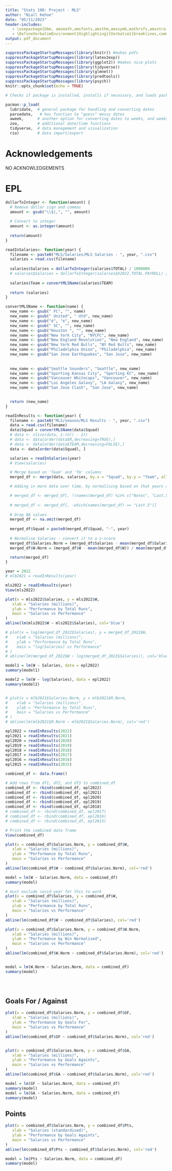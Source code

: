```yaml
---
title: "Stats 100: Project - MLS"
author: "Niall Kehoe"
date: "05/11/2023"
header-includes:
   - \usepackage{bbm, amsmath,amsfonts,amsthm,amssymb,mathrsfs,amsxtra,amscd,latexsym, xcolor, graphicx, fvextra}
   - \DefineVerbatimEnvironment{Highlighting}{Verbatim}{breaklines,commandchars=\\\{\}}
output: pdf_document
---
```


\newcommand{\Var}{\mathrm{Var}}

```r
suppressPackageStartupMessages(library(knitr)) #makes pdfs
suppressPackageStartupMessages(library(latex2exp))
suppressPackageStartupMessages(library(ggplot2)) #makes nice plots
suppressPackageStartupMessages(library(tidyverse))
suppressPackageStartupMessages(library(glmnet))
suppressPackageStartupMessages(library(predtools))
suppressPackageStartupMessages(library(psych))
knitr::opts_chunk$set(echo = TRUE)

# Checks if package is installed, installs if necessary, and loads package for current session

pacman::p_load(
  lubridate,  # general package for handling and converting dates  
  parsedate,   # has function to "guess" messy dates
  aweek,      # another option for converting dates to weeks, and weeks to dates
  zoo,        # additional date/time functions
  tidyverse,  # data management and visualization  
  rio)        # data import/export
```

# Acknowledgements

NO ACKNOWLEDGEMENTS

# EPL

```r

dollarToInteger <- function(amount) {
  # Remove dollar sign and commas
  amount <- gsub("\\$|,", "", amount)
  
  # Convert to integer
  amount <- as.integer(amount)
  
  return(amount)
}

readInSalaries<- function(year) {
  filename <- paste0("MLS/Salaries/MLS Salaries - ", year, ".csv")
  salaries = read.csv(filename)
  
  salaries$Salaries = dollarToInteger(salaries$TOTAL) / 1000000
  # salaries$Salaries = dollarToInteger(salaries$X2022.TOTAL.PAYROLL) / 1000000
  
  salaries$Team = convertMLSName(salaries$TEAM)
  
  return (salaries)
}

```

```r


convertMLSName <- function(name) {
  new_name <- gsub(" FC", "", name)
  new_name <- gsub(" United", " Utd", new_name)
  new_name <- gsub("é", "e", new_name)
  new_name <- gsub(" SC", "", new_name)
  new_name <- gsub("Houston ", "", new_name)
  new_name <- gsub("New York City", "NYCFC", new_name)
  new_name <- gsub("New England Revolution", "New England", new_name)
  new_name <- gsub("New York Red Bulls", "NY Red Bulls", new_name)
  new_name <- gsub("Philadelphia Union", "Philadelphia", new_name)
  new_name <- gsub("San Jose Earthquakes", "San Jose", new_name)
  
  
  new_name <- gsub("Seattle Sounders", "Seattle", new_name)
  new_name <- gsub("Sporting Kansas City", "Sporting KC", new_name)
  new_name <- gsub("Vancouver Whitecaps", "Vancouver", new_name)
  new_name <- gsub("Los Angeles Galaxy", "LA Galaxy", new_name)
  new_name <- gsub("San Jose Clash", "San Jose", new_name)
  	

  return (new_name)
}

readInResults <- function(year) {
  filename <- paste0("MLS/season/MLS Results - ", year, ".csv")
  data = read.csv(filename)
  data$Squad = convertMLSName(data$Squad)
  # data <- slice(data, 1:(n() - 2))
  # data <- data[order(data$R,decreasing=TRUE),]
  # data <- data[order(data$TEAM,decreasing=FALSE),]
  data <- data[order(data$Squad), ]

  salaries = readInSalaries(year)
  # View(salaries)

  # Merge based on 'Team' and 'Tm' columns
  merged_df <- merge(data, salaries, by.x = "Squad", by.y = "Team", all = TRUE)

  # Adding in more data over time, by normalising based on that years average

  # merged_df <- merged_df[, !(names(merged_df) %in% c("Notes", "Last.5"))]
  
  # merged_df <- merged_df[, -which(names(merged_df) == "Last.5")]
  
  # Drop NA values
  merged_df <- na.omit(merged_df)
  
  merged_df$Squad = paste0(merged_df$Squad, "-", year)
  
  # Normalise Salaries - convert it to a z-score
  merged_df$Salaries.Norm = (merged_df$Salaries - mean(merged_df$Salaries)) / mean(merged_df$Salaries)
  merged_df$W.Norm = (merged_df$W - mean(merged_df$W)) / mean(merged_df$W)

  return(merged_df)
}

year = 2022
# mlb2021 = readInResults(year)

mls2022 = readInResults(year)
View(mls2022)


```

```r
plot(x = mls2022$Salaries, y = mls2022$W,
   xlab = "Salaries (millions)",
   ylab = "Performance by Total Runs",	 
   main = "Salaries vs Performance"
)
abline(lm(mls2022$W ~ mls2022$Salaries), col='blue')
```

```r



# plot(x = log(merged_df_2022$Salaries), y = merged_df_2022$W,
#    xlab = "Salaries (millions)",
#    ylab = "Performance by Total Runs",	 
#    main = "log(Salaries) vs Performance"
# )
# abline(lm(merged_df_2022$W ~ log(merged_df_2022$Salaries)), col='blue')
```

```r


model1 = lm(W ~ Salaries, data = epl2022)
summary(model1)

model2 = lm(W ~ log(Salaries), data = epl2022)
summary(model2)


```

```r



```

```r

# plot(x = mlb2021$Salaries.Norm, y = mlb2021$R.Norm,
#    xlab = "Salaries (millions)",
#    ylab = "Performance by Total Runs",	 
#    main = "Salaries vs Performance"
# )
# abline(lm(mlb2021$R.Norm ~ mlb2021$Salaries.Norm), col='red')
```

```r

epl2022 = readInResults(2022)
epl2021 = readInResults(2021)
epl2020 = readInResults(2020)
epl2019 = readInResults(2019)
epl2018 = readInResults(2018)
epl2017 = readInResults(2017)
epl2016 = readInResults(2016)
epl2015 = readInResults(2015)

combined_df <- data.frame()

# Add rows from df1, df2, and df3 to combined_df
combined_df <- rbind(combined_df, epl2022)
combined_df <- rbind(combined_df, epl2021)
combined_df <- rbind(combined_df, epl2020)
combined_df <- rbind(combined_df, epl2019)
combined_df <- rbind(combined_df, epl2018)
# combined_df <- rbind(combined_df, epl2017)
# combined_df <- rbind(combined_df, epl2016)
# combined_df <- rbind(combined_df, epl2015)

# Print the combined data frame
View(combined_df)
```

```r


plot(x = combined_df$Salaries.Norm, y = combined_df$W,
   xlab = "Salaries (millions)",
   ylab = "Performance by Total Runs",	 
   main = "Salaries vs Performance"
)
abline(lm(combined_df$W ~ combined_df$Salaries.Norm), col='red')
```

```r

model = lm(W ~ Salaries.Norm, data = combined_df)
summary(model)
```

```r


# must exclude covid year for this to work
plot(x = combined_df$Salaries, y = combined_df$W,
   xlab = "Salaries (millions)",
   ylab = "Performance by Total Runs",	 
   main = "Salaries vs Performance"
)
abline(lm(combined_df$W ~ combined_df$Salaries), col='red')
```

```r

plot(x = combined_df$Salaries.Norm, y = combined_df$W.Norm,
   xlab = "Salaries (millions)",
   ylab = "Performance by Win Normalised",	 
   main = "Salaries vs Performance"
)
abline(lm(combined_df$W.Norm ~ combined_df$Salaries.Norm), col='red')


model = lm(W.Norm ~ Salaries.Norm, data = combined_df)
summary(model)
```

```r

```

```r

```

```r

```

## Goals For / Against

```r


plot(x = combined_df$Salaries.Norm, y = combined_df$GF,
   xlab = "Salaries (millions)",
   ylab = "Performance by Goals For",	 
   main = "Salaries vs Performance"
)
abline(lm(combined_df$GF ~ combined_df$Salaries.Norm), col='red')


plot(x = combined_df$Salaries.Norm, y = combined_df$GA,
   xlab = "Salaries (millions)",
   ylab = "Performance by Goals Againts",	 
   main = "Salaries vs Performance"
)
abline(lm(combined_df$GA ~ combined_df$Salaries.Norm), col='red')

model = lm(GF ~ Salaries.Norm, data = combined_df)
summary(model)
model = lm(GA ~ Salaries.Norm, data = combined_df)
summary(model)
```

## Points

```r


plot(x = combined_df$Salaries.Norm, y = combined_df$Pts,
   xlab = "Salaries (standardized)",
   ylab = "Performance by Goals Againts",	 
   main = "Salaries vs Performance"
)
abline(lm(combined_df$Pts ~ combined_df$Salaries.Norm), col='red')

model = lm(Pts ~ Salaries.Norm, data = combined_df)
summary(model)
```

```r

```

```r

```

```r


```

```r


```

```r


```

```r


```

```r


```

```r


```
